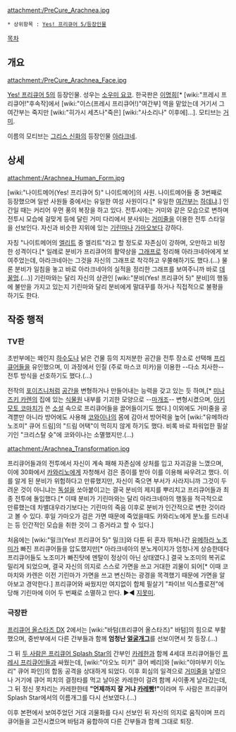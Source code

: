 {{{+1 アラクネア / Arachnea }}}

attachment:/PreCure_Arachnea.jpg

 * 상위항목 : [[Yes! 프리큐어 5/등장인물]]

[[목차]]

== 개요 ==
attachment:/PreCure_Arachnea_Face.jpg

[[Yes! 프리큐어 5]]의 등장인물. 성우는 [[소우미 요코]]. 한국판은 [[이명희]][* [wiki:"프레시 프리큐어!"후속작]에서 [wiki:"이스(프레시 프리큐어!)"여간부] 역을 맡았는데 거기서 그 여간부는 죽지만 [wiki:"히가시 세츠나"죽은] [wiki:"사소리나" 이후에]...]. 모티브는 [[거미]].

이름의 모티브는 [[그리스 신화]]의 등장인물 [[아라크네]].

== 상세 ==
attachment:/Arachnea_Human_Form.jpg

[wiki:"나이트메어(Yes! 프리큐어 5)" 나이트메어]의 사원. 나이트메어들 중 3번째로 등장했으며 일반 사원들 중에서는 유일한 여성 사원이다.[* 유일한 [[여간부]]는 [[하데냐]].] 인간일 때는 커리어 우먼 풍의 복장을 하고 있다. 전투시에는 거미와 같은 모습으로 변하며 전투시 모습에 걸맞게 등에 달린 거미 다리에서 분사되는 [[거미줄]]을 이용한 전투 스타일을 선보인다. 자신과 비슷한 지위에 있는 [[기린마]]나 [[가마오]]보다 강하다.

자칭 "나이트메어의 [[엘리트]] 중 엘리트"라고 할 정도로 자존심이 강하며, 오만하고 비정한 성격이다.[* 일례로 분비가 프리큐어의 활약상을 [[그래프]]로 정리해 아라크네아에게 보여주었는데, 아라크네아는 그것을 자신의 그래프로 착각하고 우쭐해하기도 했다.(…) 물론 분비가 일침을 놓고 바로 아라크네아의 실적을 정리한 그래프를 보여주니까 바로 [[데꿀멍]].(…)] 기린마와는 달리 자신의 상관인 [wiki:"분비(Yes! 프리큐어 5)" 분비]의 행동에 불만을 가지고 있는지 기린마와 달리 분비에게 말대꾸를 하거나 직접적으로 불평을 하기도 한다.

== 작중 행적 ==
=== TV판 ===
초반부에는 왜인지 [[하수도]]나 낡은 건물 등의 지저분한 공간을 전투 장소로 선택해 [[프리큐어]]들을 유인했으며, 이 과정에서 인질 (주로 마스코 미카)을 이용한 --다소 치사한-- 전투 방식을 선호하기도 했다.(…)

전작의 [[포이즈니]]처럼 [[공간]]을 변형하거나 만들어내는 능력을 갖고 있는 듯 하며,[* [[미나즈키 카렌]]의 집에 있는 [[식물원]] 내부를 기괴한 모양으로 --[[마개조]]-- 변형시켰으며, [[아키모토 코마치]]가 쓴 [[소설]] 속으로 프리큐어들을 끌어들이기도 했다.] 이외에도 거미줄을 공격뿐만 아니라 방어에도 사용해 [[코와이나]]의 몸에 감아서 방어력을 높어 [wiki:"유메하라 노조미" 큐어 드림]의 "드림 어택"이 먹히지 않게 하기도 했다. 비록 바로 파워업한 필살기인 "크리스탈 슛"에 코와이나는 소멸했지만.(…)

attachment:/Arachnea_Transformation.jpg

프리큐어들과의 전투에서 자신이 계속 패해 자존심에 상처를 입고 자괴감을 느꼈으며, 이에 30화에서 [[카와리노]]에게 자청해서 검은 종이를 받아 이를 이용해 싸우려고 했다. 이를 알게 된 분비가 위험하다고 만류했지만, 자신이 죽으면 부서가 사라지니까 그것이 두려운 것이 아니냐는 [[독설]]을 쏘아붙이고는 결국 분비의 제지를 뿌리치고 프리큐어들과 최종 전투에 돌입했다.[* 이때 분비가 기린마와는 달리 아라크네아의 행동을 적극적으로 만류했는데 차별대우라기보다는 기린마의 죽음 이후로 분비가 인간적으로 변한 것이라고 볼 수 있다. 후일 가마오가 검은 가면 때문에 죽었을때도 카와리노에게 분노를 드러내는 등 인간적인 모습을 취한 것이 그 증거라고 할 수 있다.] 

처음에는 [wiki:"밀크(Yes! 프리큐어 5)" 밀크]와 다툰 뒤 혼자 뛰쳐나간 [[유메하라 노조미]]가 빠진 프리큐어들을 압도했지만[* 아라크네아의 분노게이지가 엄청나게 상승한데다 프리큐어들도 노조미가 빠진탓에 멘탈이 정상이 아닌 상태였다.] 결국 노조미의 복귀로 밀리게 되었으며, 결국 자신의 의지로 스스로 가면을 쓰고 거대한 괴물이 되어[* 이때 코마치와 카렌은 이전 기린마가 가면을 쓰고 변신하는 광경을 목격했기 때문에 가면을 알아보고 경악한다.] 프리큐어와 싸웠지만 여지없이 합체 필살기 "파이브 익스플로젼"에 당해 기린마에 이어 두 번째로 소멸하고 만다. ▶◀ [[지못미]].

=== 극장판 ===
[[프리큐어 올스타즈 DX]] 2에서는 [wiki:"바텀(프리큐어 올스타즈)" 바텀]의 힘으로 부활했으며, 중반부에서 다른 간부들과 함께 '''엄청난 [[얼굴개그]]'''를 선보이면서 첫 등장.(…)

그 뒤 [[두 사람은 프리큐어 Splash Star]]의 간부인 [[카레한]]과 함께 4세대 프리큐어들인 [[프레시 프리큐어!]]들과 싸웠는데, [wiki:"아오노 미키" 큐어 베리]와 [wiki:"야마부키 이노리" 큐어 파인]의 합동 공격을 상대하게 되었다. 이후 회심의 일격으로 [[거미줄]]을 날렸으나 거기에 큐어 피치의 결정타를 먹고 날아온 카레한이 걸려 함께 사이좋게 날라갔는데, 그 뒤 정신 못차리는 카레한한테 '''"언제까지 잘 거냐 [[카레빵]]!"'''이라며 두 사람은 프리큐어 Splash Star에서의 이름개그를 다시 선보였다.(…)

이후 본편에서 보여주었던 거대 괴물화를 다시 선보인 뒤 자신의 의지로 움직이며 프리큐어들을 고전시켰으며 바텀과 융합하여 다른 간부들과 함께 그대로 퇴장.
